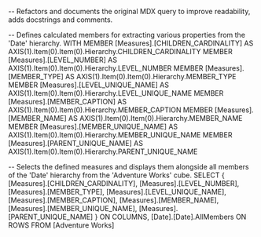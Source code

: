 -- Refactors and documents the original MDX query to improve readability, adds docstrings and comments.

-- Defines calculated members for extracting various properties from the 'Date' hierarchy.
WITH 
MEMBER [Measures].[CHILDREN_CARDINALITY] AS AXIS(1).Item(0).Item(0).Hierarchy.CHILDREN_CARDINALITY
MEMBER [Measures].[LEVEL_NUMBER] AS AXIS(1).Item(0).Item(0).Hierarchy.LEVEL_NUMBER
MEMBER [Measures].[MEMBER_TYPE] AS AXIS(1).Item(0).Item(0).Hierarchy.MEMBER_TYPE
MEMBER [Measures].[LEVEL_UNIQUE_NAME] AS AXIS(1).Item(0).Item(0).Hierarchy.LEVEL_UNIQUE_NAME
MEMBER [Measures].[MEMBER_CAPTION] AS AXIS(1).Item(0).Item(0).Hierarchy.MEMBER_CAPTION
MEMBER [Measures].[MEMBER_NAME] AS AXIS(1).Item(0).Item(0).Hierarchy.MEMBER_NAME
MEMBER [Measures].[MEMBER_UNIQUE_NAME] AS AXIS(1).Item(0).Item(0).Hierarchy.MEMBER_UNIQUE_NAME
MEMBER [Measures].[PARENT_UNIQUE_NAME] AS AXIS(1).Item(0).Item(0).Hierarchy.PARENT_UNIQUE_NAME

-- Selects the defined measures and displays them alongside all members of the 'Date' hierarchy from the 'Adventure Works' cube.
SELECT {
    [Measures].[CHILDREN_CARDINALITY],
    [Measures].[LEVEL_NUMBER],
    [Measures].[MEMBER_TYPE],
    [Measures].[LEVEL_UNIQUE_NAME],
    [Measures].[MEMBER_CAPTION],
    [Measures].[MEMBER_NAME],
    [Measures].[MEMBER_UNIQUE_NAME],
    [Measures].[PARENT_UNIQUE_NAME]
} ON COLUMNS,
[Date].[Date].AllMembers ON ROWS
FROM [Adventure Works]
